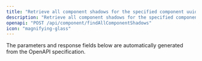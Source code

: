 ```yaml
---
title: "Retrieve all component shadows for the specified component uuids"
description: "Retrieve all component shadows for the specified component uuids"
openapi: "POST /api/component/findAllComponentShadows"
icon: "magnifying-glass"
---
```


<Note>
The parameters and response fields below are automatically generated from the OpenAPI specification.
</Note>
